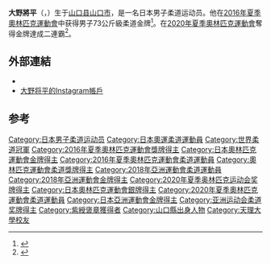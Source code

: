{{Infobox sportsperson
|name          = 大野將平
|native_name   = 大野 将平
|native_name_lang = ja
|image          = 大野 将平.jpg
|imagesize      = 210px
|nationality    = {{JPN}}
|birth_date     = {{birth date and age|1992|2|3|df=y}}
|birth_place    = {{JPN}}[[山口縣|山口縣]][[山口市|山口市]]
|height         = {{convert|173|cm|ftin}}
|weight         = {{convert|73|kg}}
|country        = {{JPN}}
|sport          = [[柔道|柔道]]
|rank           = 五段
|event          = 男子73公斤級
|club           = [[旭化成|旭化成]]
| alma_mater     = [[天理大學|天理大學]]
|show-medals    = yes
| medaltemplates =
{{MedalCountry| {{JPN}} }}
{{MedalSport | 男子[[柔道|柔道]]}}
{{MedalCompetition|[[奥林匹克运动会|奥林匹克运动会]]}}
{{MedalGold|[[2016年夏季奧林匹克運動會|2016年 里约]]|[[2016年夏季奧林匹克運動會男子73公斤級柔道比賽|73公斤级]]}}
{{MedalGold|[[2020年夏季奧林匹克運動會|2020年 東京]]|73公斤级}}
{{MedalSilver|[[2020年夏季奧林匹克運動會|2020年 東京]]|[[2020年夏季奧林匹克運動會混合團體柔道比賽|混合團體]]}}
{{MedalCompetition|[[世界柔道錦標賽|世界柔道錦標賽]]}}
{{MedalGold|[[2013年世界柔道錦標賽|2013年 里約]]|73公斤級}}
{{MedalGold|[[2014年世界柔道錦標賽|2014年 車里雅賓斯克]]|男子團體}}
{{MedalGold|[[2015年世界柔道錦標賽|2015年 阿斯塔納]]|73公斤級}}
{{MedalGold|[[2015年世界柔道錦標賽|2015年 阿斯塔納]]|男子團體}}
{{MedalGold|[[2019年世界柔道錦標賽|2019年 東京]]|73公斤級}}
{{MedalGold|[[2019年世界柔道錦標賽|2019年 東京]]|混合團體}}
{{MedalBronze|[[2013年世界柔道錦標賽|2013年 里約]]|男子團體}}
{{MedalCompetition|[[亞洲運動會|亞洲運動會]]}}
{{MedalGold|[[2018年亞洲運動會|2018年 雅加達]]|[[2018年亞洲運動會柔道比賽|73公斤級]]}}
{{MedalGold|[[2018年亞洲運動會|2018年 雅加達]]|[[2018年亞洲運動會柔道比賽|混合團體]]}}
}}
{{Japanese|japanese=大野 将平|kana=おおの しょうへい|romaji=Ōno Shōhei}}
'''大野將平'''（{{jpn|j=大野 将平|hg=おおの しょうへい|rm=Ōno Shōhei}}，{{bd|1992年|2月3日||}}）生于[[山口县|山口县]][[山口市|山口市]]，是一名日本男子柔道运动员。他在[[2016年夏季奧林匹克運動會|2016年夏季奧林匹克運動會]]中获得男子73公斤級柔道金牌<ref>{{cite web|url=http://www.nikkansports.com/olympic/rio2016/judo/news/1691675.html|script-title=ja:大野将平が一本で頂点！日本男子２大会ぶり金メダル|publisher=[[日刊體育|日刊體育]]|date=2016-08-09|accessdate=2016-08-10|archive-date=2019-12-06|archive-url=https://web.archive.org/web/20191206110551/https://www.nikkansports.com/olympic/rio2016/judo/news/1691675.html|dead-url=no}}</ref>。在[[2020年夏季奧林匹克運動會|2020年夏季奧林匹克運動會]]奪得金牌達成二連霸<ref>{{Cite web|title=オリンピック 柔道男子73キロ級 大野将平 金メダル 2連覇|url=https://www3.nhk.or.jp/news/html/20210726/k10013161611000.html|access-date=2021-07-26|last=日本放送協会|work=NHKニュース|archive-date=2021-07-26|archive-url=https://web.archive.org/web/20210726154724/https://www3.nhk.or.jp/news/html/20210726/k10013161611000.html|dead-url=no}}</ref>。

== 外部連結 ==
* {{Twitter|sono0203}}
* [https://www.instagram.com/ono0203 大野将平的Instagram帳戶]{{Wayback|url=https://www.instagram.com/ono0203 |date=20161017090206 }}

==参考==
{{reflist}}
{{DEFAULTSORT:Ono Shohei}}
[[Category:日本男子柔道运动员|Category:日本男子柔道运动员]]
[[Category:日本奧運柔道運動員|Category:日本奧運柔道運動員]]
[[Category:世界柔道冠軍|Category:世界柔道冠軍]]
[[Category:2016年夏季奧林匹克運動會獎牌得主|Category:2016年夏季奧林匹克運動會獎牌得主]]
[[Category:日本奧林匹克運動會金牌得主|Category:日本奧林匹克運動會金牌得主]]
[[Category:2016年夏季奧林匹克運動會柔道運動員|Category:2016年夏季奧林匹克運動會柔道運動員]]
[[Category:奧林匹克運動會柔道獎牌得主|Category:奧林匹克運動會柔道獎牌得主]]
[[Category:2018年亞洲運動會柔道運動員|Category:2018年亞洲運動會柔道運動員]]
[[Category:2018年亞洲運動會金牌得主|Category:2018年亞洲運動會金牌得主]]
[[Category:2020年夏季奥林匹克运动会奖牌得主|Category:2020年夏季奥林匹克运动会奖牌得主]]
[[Category:日本奧林匹克運動會銀牌得主|Category:日本奧林匹克運動會銀牌得主]]
[[Category:2020年夏季奧林匹克運動會柔道運動員|Category:2020年夏季奧林匹克運動會柔道運動員]]
[[Category:日本亞洲運動會金牌得主|Category:日本亞洲運動會金牌得主]]
[[Category:亚洲运动会柔道奖牌得主|Category:亚洲运动会柔道奖牌得主]]
[[Category:紫綬褒章獲得者|Category:紫綬褒章獲得者]]
[[Category:山口縣出身人物|Category:山口縣出身人物]]
[[Category:天理大學校友|Category:天理大學校友]]
